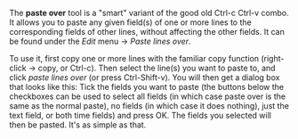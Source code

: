 The '''paste over''' tool is a "smart" variant of the good old Ctrl-c Ctrl-v combo. It allows you to paste any given field(s) of one or more lines to the corresponding fields of other lines, without affecting the other fields. It can be found under the ''Edit'' menu -> ''Paste lines over''.

To use it, first copy one or more lines with the familiar copy function (right-click -> copy, or Ctrl-c). Then select the line(s) you want to paste to, and click ''paste lines over'' (or press Ctrl-Shift-v). You will then get a dialog box that looks like this:
{{Todo|screenshot}}
Tick the fields you want to paste (the buttons below the checkboxes can be used to select all fields (in which case paste over is the same as the normal paste), no fields (in which case it does nothing), just the text field, or both time fields) and press OK. The fields you selected will then be pasted. It's as simple as that.
